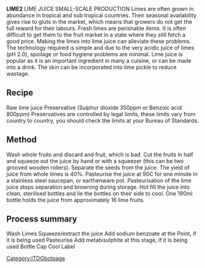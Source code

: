 '''LIME2'''
LIME JUICE SMALL-SCALE PRODUCTION Limes are often grown in abundance in tropical and sub tropical countries. Their seasonal availability gives rise to gluts in the market, which means that growers do not get the full reward for their labours. Fresh limes are perishable items. It is often difficult to get them to the fruit market in a state where they still fetch a good price. Making the limes into lime juice can alleviate these problems. The technology required is simple and due to the very acidic juice of limes (pH 2.0), spoilage or food hygiene problems are minimal. Lime juice is popular as it is an important ingredient in many a cuisine, or can be made into a drink. The skin can be incorporated into lime pickle to reduce wastage. 
==Recipe==
Raw lime juice Preservative (Sulphur dioxide 350ppm or Benzoic acid 800ppm) Preservatives are controlled by legal limits, these limits vary from country to country, you should check the limits at your Bureau of Standards. 
==Method==
Wash whole fruits and discard and fruit, which is bad. Cut the fruits in half and squeeze out the juice by hand or with a squeezer (this can be two grooved wooden rollers). Separate the seeds from the juice. The yield of juice from whole limes is 40%. Pasteurise the juice at 90C for one minute in a stainless steel saucepan, or earthenware pot.  Pasteurisation of the lime juice stops separation and browning during storage. Hot fill the juice into clean, sterilised bottles and lie the bottles on their side to cool. One 190ml bottle holds the juice from approximately 16 lime fruits. 
==Process summary==
Wash Limes Squeeze/extract the juice Add sodium benzoate at the Point, if it is being used Pasteurise Add metabisulphite at this stage, if it is being used Bottle Cap Cool Label 
[[Category:ITDGbotpage]]